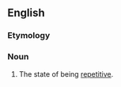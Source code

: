 ==English==

===Etymology===
{{suffix|en|repetitive|ness}}

===Noun===
{{en-noun|-}}

# The state of being [[repetitive]].